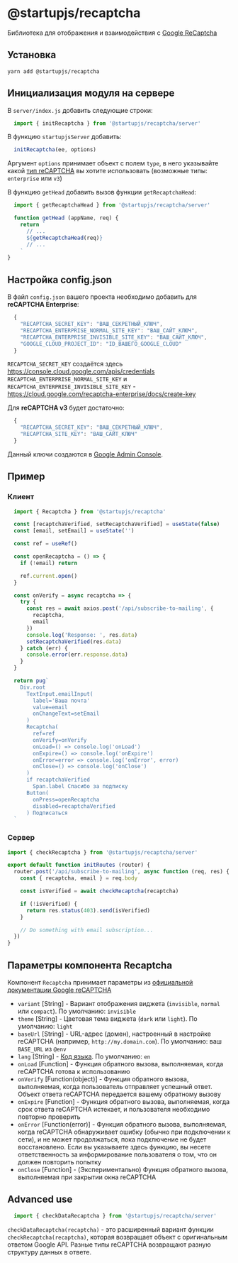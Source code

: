 
# @startupjs/recaptcha

Библиотека для отображения и взаимодействия с [Google ReCaptcha](https://www.google.com/recaptcha/about/)

## Установка

`yarn add @startupjs/recaptcha`

## Инициализация модуля на сервере

В `server/index.js` добавить следующие строки:
```js
  import { initRecaptcha } from '@startupjs/recaptcha/server'
```
В функцию `startupjsServer` добавить:
```js
  initRecaptcha(ee, options)
```
Аргумент `options` принимает объект с полем `type`, в него указывайте какой [тип reCAPTCHA](https://www.google.com/recaptcha/about) вы хотите использовать (возможные типы: `enterprise` или `v3`)

В функцию `getHead` добавить вызов функции `getRecaptchaHead`:

```js
  import { getRecaptchaHead } from '@startupjs/recaptcha/server'

  function getHead (appName, req) {
    return `
      // ...
      ${getRecaptchaHead(req)}
      // ...
    `
}
```

## Настройка config.json

В файл `config.json` вашего проекта необходимо добавить для **reCAPTCHA Enterprise**:

```js
  {
    "RECAPTCHA_SECRET_KEY": "ВАШ_СЕКРЕТНЫЙ_КЛЮЧ",
    "RECAPTCHA_ENTERPRISE_NORMAL_SITE_KEY": "ВАШ_САЙТ_КЛЮЧ",
    "RECAPTCHA_ENTERPRISE_INVISIBLE_SITE_KEY": "ВАШ_САЙТ_КЛЮЧ",
    "GOOGLE_CLOUD_PROJECT_ID": "ID_ВАШЕГО_GOOGLE_CLOUD"
  }
```
`RECAPTCHA_SECRET_KEY` создаётся здесь https://console.cloud.google.com/apis/credentials
`RECAPTCHA_ENTERPRISE_NORMAL_SITE_KEY` и `RECAPTCHA_ENTERPRISE_INVISIBLE_SITE_KEY` - https://cloud.google.com/recaptcha-enterprise/docs/create-key

Для **reCAPTCHA v3** будет достаточно:
```js
  {
    "RECAPTCHA_SECRET_KEY": "ВАШ_СЕКРЕТНЫЙ_КЛЮЧ",
    "RECAPTCHA_SITE_KEY": "ВАШ_САЙТ_КЛЮЧ"
  }
```
Данный ключи создаются в [Google Admin Console](https://www.google.com/recaptcha/admin/).

## Пример

### Клиент

```jsx
  import { Recaptcha } from '@startupjs/recaptcha'
```

```jsx example
  const [recaptchaVerified, setRecaptchaVerified] = useState(false)
  const [email, setEmail] = useState('')

  const ref = useRef()

  const openRecaptcha = () => {
    if (!email) return

    ref.current.open()
  }

  const onVerify = async recaptcha => {
    try {
      const res = await axios.post('/api/subscribe-to-mailing', {
        recaptcha,
        email
      })
      console.log('Response: ', res.data)
      setRecaptchaVerified(res.data)
    } catch (err) {
      console.error(err.response.data)
    }
  }

  return pug`
    Div.root
      TextInput.emailInput(
        label='Ваша почта'
        value=email
        onChangeText=setEmail
      )
      Recaptcha(
        ref=ref
        onVerify=onVerify
        onLoad=() => console.log('onLoad')
        onExpire=() => console.log('onExpire')
        onError=error => console.log('onError', error)
        onClose=() => console.log('onClose')
      )
      if recaptchaVerified
        Span.label Спасибо за подписку
      Button(
        onPress=openRecaptcha
        disabled=recaptchaVerified
      ) Подписаться
  `
```

### Сервер
```js
import { checkRecaptcha } from '@startupjs/recaptcha/server'

export default function initRoutes (router) {
  router.post('/api/subscribe-to-mailing', async function (req, res) {
    const { recaptcha, email } = req.body

    const isVerified = await checkRecaptcha(recaptcha)

    if (!isVerified) {
      return res.status(403).send(isVerified)
    }

    // Do something with email subscription...
  })
}
```

## Параметры компонента Recaptcha

Компонент `Recaptcha` принимает параметры из [официальной документации Google reCAPTCHA](https://developers.google.com/recaptcha/docs/invisible#config)

 - `variant` [String] - Вариант отображения виджета (`invisible`, `normal` или `compact`). По умолчанию: `invisible`
 - `theme` [String] - Цветовая тема виджета (`dark` или `light`). По умолчанию: `light`
 - `baseUrl` [String] - URL-адрес (домен), настроенный в настройке reCAPTCHA (например, `http://my.domain.com`). По умолчанию: ваш `BASE_URL` из `@env`
 - `lang` [String] - [Код языка](https://developers.google.com/recaptcha/docs/language). По умолчанию: `en`
 - `onLoad` [Function] - Функция обратного вызова, выполняемая, когда reCAPTCHA готова к использованию
 - `onVerify` [Function(object)] - Функция обратного вызова, выполняемая, когда пользователь отправляет успешный ответ. Объект ответа reCAPTCHA передается вашему обратному вызову
 - `onExpire` [Function] - Функция обратного вызова, выполняемая, когда срок ответа reCAPTCHA истекает, и пользователя необходимо повторно проверить
 - `onError` [Function(error)] - Функция обратного вызова, выполняемая, когда reCAPTCHA обнаруживает ошибку (обычно при подключении к сети), и не может продолжаться, пока подключение не будет восстановлено. Если вы указываете здесь функцию, вы несете ответственность за информирование пользователя о том, что он должен повторить попытку
 - `onClose` [Function] - (Экспериментально) Функция обратного вызова, выполняемая при закрытии окна reCAPTCHA

## Advanced use

```js
  import { checkDataRecaptcha } from '@startupjs/recaptcha/server'
```

`checkDataRecaptcha(recaptcha)` - это расширенный вариант функции `checkRecaptcha(recaptcha)`, которая возвращает объект с оригинальным ответом Google API. Разные типы reCAPTCHA возвращают разную структуру данных в ответе.
